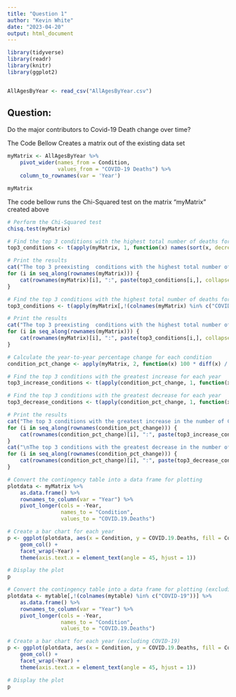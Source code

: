 ```yaml
---
title: "Question 1"
author: "Kevin White"
date: "2023-04-20"
output: html_document
---
```


```r
library(tidyverse)
library(readr)
library(knitr)
library(ggplot2)


AllAgesByYear <- read_csv("AllAgesByYear.csv")

```

## Question:

Do the major contributors to Covid-19 Death change over time?

The Code Bellow Creates a matrix out of the existing data set

```r
myMatrix <- AllAgesByYear %>%
    pivot_wider(names_from = Condition,
                values_from = "COVID-19 Deaths") %>%
    column_to_rownames(var = 'Year')

myMatrix

```

The code bellow runs the Chi-Squared test on the matrix "myMatrix" created above

```r
# Perform the Chi-Squared test
chisq.test(myMatrix)
```

```r
# Find the top 3 conditions with the highest total number of deaths for each year
top3_conditions <- t(apply(myMatrix, 1, function(x) names(sort(x, decreasing = TRUE)[1:3])))

# Print the results
cat("The top 3 preexisting  conditions with the highest total number of deaths for each year:\n\n")
for (i in seq_along(rownames(myMatrix))) {
    cat(rownames(myMatrix)[i], ":", paste(top3_conditions[i,], collapse = ", "), "\n")
}
```

```r
# Find the top 3 conditions with the highest total number of deaths for each year (excluding COVID-19)
top3_conditions <- t(apply(myMatrix[,!(colnames(myMatrix) %in% c("COVID-19"))], 1, function(x) names(sort(x, decreasing = TRUE)[1:3])))

# Print the results
cat("The top 3 preexisting  conditions with the highest total number of deaths for each year (excluding COVID-19):\n\n")
for (i in seq_along(rownames(myMatrix))) {
    cat(rownames(myMatrix)[i], ":", paste(top3_conditions[i,], collapse = ", "), "\n")
}
```


```r
# Calculate the year-to-year percentage change for each condition
condition_pct_change <- apply(myMatrix, 2, function(x) 100 * diff(x) / x[-length(x)])

# Find the top 3 conditions with the greatest increase for each year
top3_increase_conditions <- t(apply(condition_pct_change, 1, function(x) names(sort(x, decreasing = TRUE)[1:3])))

# Find the top 3 conditions with the greatest decrease for each year
top3_decrease_conditions <- t(apply(condition_pct_change, 1, function(x) names(sort(x)[1:3])))

# Print the results
cat("The top 3 conditions with the greatest increase in the number of COVID-19 deaths for each year:\n\n")
for (i in seq_along(rownames(condition_pct_change))) {
    cat(rownames(condition_pct_change)[i], ":", paste(top3_increase_conditions[i,], collapse = ", "), "\n")
}
cat("\nThe top 3 conditions with the greatest decrease in the number of COVID-19 deaths for each year:\n\n")
for (i in seq_along(rownames(condition_pct_change))) {
    cat(rownames(condition_pct_change)[i], ":", paste(top3_decrease_conditions[i,], collapse = ", "), "\n")
}

```

```r
# Convert the contingency table into a data frame for plotting
plotdata <- myMatrix %>%
    as.data.frame() %>%
    rownames_to_column(var = "Year") %>%
    pivot_longer(cols = -Year,
                 names_to = "Condition",
                 values_to = "COVID.19.Deaths")

# Create a bar chart for each year
p <- ggplot(plotdata, aes(x = Condition, y = COVID.19.Deaths, fill = Condition)) +
    geom_col() +
    facet_wrap(~Year) +
    theme(axis.text.x = element_text(angle = 45, hjust = 1))

# Display the plot
p
```



```r
# Convert the contingency table into a data frame for plotting (excluding COVID-19)
plotdata <- mytable[,!(colnames(mytable) %in% c("COVID-19"))] %>%
    as.data.frame() %>%
    rownames_to_column(var = "Year") %>%
    pivot_longer(cols = -Year,
                 names_to = "Condition",
                 values_to = "COVID.19.Deaths")

# Create a bar chart for each year (excluding COVID-19)
p <- ggplot(plotdata, aes(x = Condition, y = COVID.19.Deaths, fill = Condition)) +
    geom_col() +
    facet_wrap(~Year) +
    theme(axis.text.x = element_text(angle = 45, hjust = 1))

# Display the plot
p
```